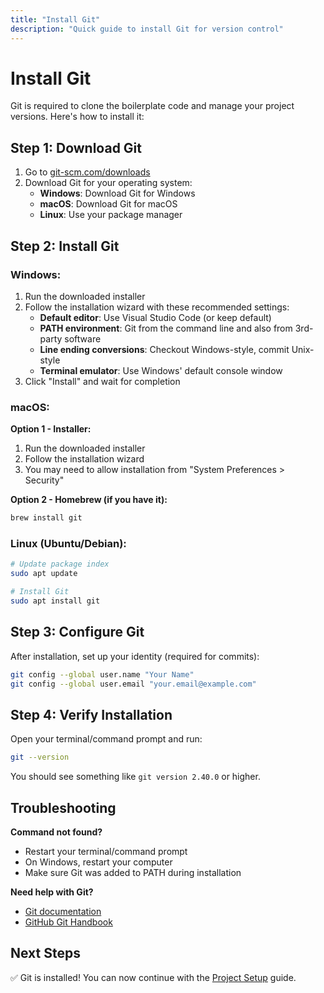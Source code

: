 ```yaml
---
title: "Install Git"
description: "Quick guide to install Git for version control"
---
```


# Install Git

Git is required to clone the boilerplate code and manage your project versions. Here's how to install it:

## Step 1: Download Git

1. Go to [git-scm.com/downloads](https://git-scm.com/downloads)
2. Download Git for your operating system:
   - **Windows**: Download Git for Windows
   - **macOS**: Download Git for macOS
   - **Linux**: Use your package manager

## Step 2: Install Git

### Windows:
1. Run the downloaded installer
2. Follow the installation wizard with these recommended settings:
   - **Default editor**: Use Visual Studio Code (or keep default)
   - **PATH environment**: Git from the command line and also from 3rd-party software
   - **Line ending conversions**: Checkout Windows-style, commit Unix-style
   - **Terminal emulator**: Use Windows' default console window
3. Click "Install" and wait for completion

### macOS:
**Option 1 - Installer:**
1. Run the downloaded installer
2. Follow the installation wizard
3. You may need to allow installation from "System Preferences > Security"

**Option 2 - Homebrew (if you have it):**
```bash
brew install git
```

### Linux (Ubuntu/Debian):
```bash
# Update package index
sudo apt update

# Install Git
sudo apt install git
```

## Step 3: Configure Git

After installation, set up your identity (required for commits):

```bash
git config --global user.name "Your Name"
git config --global user.email "your.email@example.com"
```

## Step 4: Verify Installation

Open your terminal/command prompt and run:

```bash
git --version
```

You should see something like `git version 2.40.0` or higher.

## Troubleshooting

**Command not found?**
- Restart your terminal/command prompt
- On Windows, restart your computer
- Make sure Git was added to PATH during installation

**Need help with Git?**
- [Git documentation](https://git-scm.com/doc)
- [GitHub Git Handbook](https://guides.github.com/introduction/git-handbook/)

## Next Steps

✅ Git is installed! You can now continue with the [Project Setup](/quickstart/project-setup) guide.
